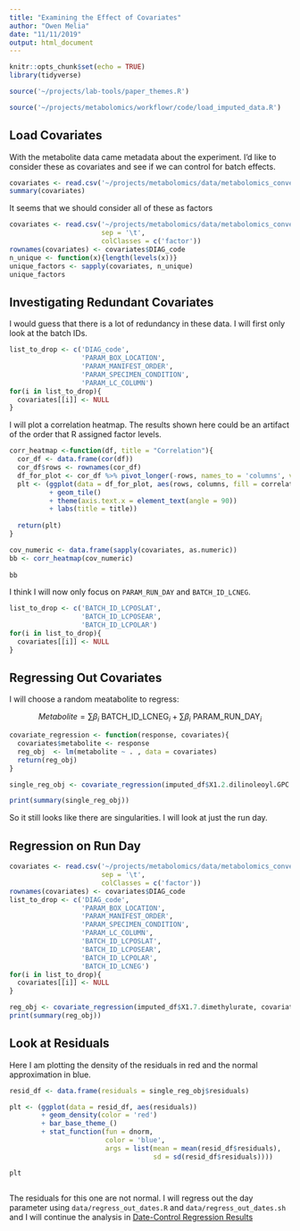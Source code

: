 ```yaml
---
title: "Examining the Effect of Covariates"
author: "Owen Melia"
date: "11/11/2019"
output: html_document
---
```


```r
knitr::opts_chunk$set(echo = TRUE)
library(tidyverse)

source('~/projects/lab-tools/paper_themes.R')

source('~/projects/metabolomics/workflowr/code/load_imputed_data.R')
```

## Load Covariates

With the metabolite data came metadata about the experiment. I'd like to consider these as covariates and see if we can control for batch effects. 

```r

covariates <- read.csv('~/projects/metabolomics/data/metabolomics_converted/imputed-data-7-11-2016-sample-metadata.txt', sep = '\t')
summary(covariates)
```

It seems that we should consider all of these as factors

```r
covariates <- read.csv('~/projects/metabolomics/data/metabolomics_converted/imputed-data-7-11-2016-sample-metadata.txt',
                       sep = '\t',
                       colClasses = c('factor'))
rownames(covariates) <- covariates$DIAG_code
n_unique <- function(x){length(levels(x))}
unique_factors <- sapply(covariates, n_unique)
unique_factors
```

## Investigating Redundant Covariates

I would guess that there is a lot of redundancy in these data. I will first only look at the batch IDs.

```r

list_to_drop <- c('DIAG_code', 
                  'PARAM_BOX_LOCATION', 
                  'PARAM_MANIFEST_ORDER', 
                  'PARAM_SPECIMEN_CONDITION',
                  'PARAM_LC_COLUMN')
for(i in list_to_drop){
  covariates[[i]] <- NULL
}

```

I will plot a correlation heatmap. The results shown here could be an artifact of the order that R assigned factor levels. 

```r
corr_heatmap <-function(df, title = "Correlation"){
  cor_df <- data.frame(cor(df))
  cor_df$rows <- rownames(cor_df)
  df_for_plot <- cor_df %>% pivot_longer(-rows, names_to = 'columns', values_to ='correlation')
  plt <- (ggplot(data = df_for_plot, aes(rows, columns, fill = correlation))
          + geom_tile()
          + theme(axis.text.x = element_text(angle = 90))
          + labs(title = title))
  
  return(plt)
}

cov_numeric <- data.frame(sapply(covariates, as.numeric))
bb <- corr_heatmap(cov_numeric)
  
bb
```

I think I will now only focus on `PARAM_RUN_DAY` and `BATCH_ID_LCNEG`.

```r
list_to_drop <- c('BATCH_ID_LCPOSLAT',
                  'BATCH_ID_LCPOSEAR',
                  'BATCH_ID_LCPOLAR')
for(i in list_to_drop){
  covariates[[i]] <- NULL
}
```

## Regressing Out Covariates

I will choose a random meatabolite to regress:

$$ Metabolite = \sum \beta_i \ \text{BATCH_ID_LCNEG}_i + \sum \beta_i \ \text{PARAM_RUN_DAY}_i $$

```r


covariate_regression <- function(response, covariates){
  covariates$metabolite <- response
  reg_obj  <- lm(metabolite ~ . , data = covariates)
  return(reg_obj)
}

single_reg_obj <- covariate_regression(imputed_df$X1.2.dilinoleoyl.GPC..18.2.18.2., covariates)

print(summary(single_reg_obj))
```


So it still looks like there are singularities. I will look at just the run day. 


## Regression on Run Day


```r


covariates <- read.csv('~/projects/metabolomics/data/metabolomics_converted/imputed-data-7-11-2016-sample-metadata.txt',
                       sep = '\t',
                       colClasses = c('factor'))
rownames(covariates) <- covariates$DIAG_code
list_to_drop <- c('DIAG_code', 
                  'PARAM_BOX_LOCATION', 
                  'PARAM_MANIFEST_ORDER', 
                  'PARAM_SPECIMEN_CONDITION',
                  'PARAM_LC_COLUMN',
                  'BATCH_ID_LCPOSLAT',
                  'BATCH_ID_LCPOSEAR',
                  'BATCH_ID_LCPOLAR',
                  'BATCH_ID_LCNEG')
for(i in list_to_drop){
  covariates[[i]] <- NULL
}
```

```r
reg_obj <- covariate_regression(imputed_df$X1.7.dimethylurate, covariates)
print(summary(reg_obj))
```

## Look at Residuals

Here I am plotting the density of the residuals in red and the normal approximation in blue.
```r
resid_df <- data.frame(residuals = single_reg_obj$residuals)

plt <- (ggplot(data = resid_df, aes(residuals))
        + geom_density(color = 'red') 
        + bar_base_theme_()
        + stat_function(fun = dnorm, 
                        color = 'blue',
                        args = list(mean = mean(resid_df$residuals),
                                    sd = sd(resid_df$residuals))))

plt



```


The residuals for this one are not normal. I will regress out the day parameter using `data/regress_out_dates.R` and `data/regress_out_dates.sh` and I will continue the analysis in [Date-Control Regression Results](date_control_regression_results.html)


